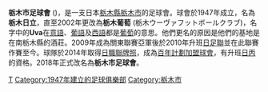{{Unreferenced|time=2022-04-16T00:22:43+00:00}}
{{noteTA|G1=足球|G2=JLeague
|T=zh-hant:栃木市FC; zh-hans:栃木市FC;
}}
{{Infobox football club |
  clubname = 栃木市FC<br>栃木シティFC |
  image = [[File:Tochigi_Uva_SC_logo.jpg|120px]]|	
  fullname = 栃木市足球會 |
  nickname = 城市(シティ)、葡萄(Uva) |
  founded  = 1947 |
  ground   = [[栃木市総合運動公園陸上競技場|栃木市総合運動公園陸上競技場]] <br> [[栃木市|栃木市]]|
  capacity = 5,500 |
  chairman = {{flagicon|Japan}} 岩原克彦 |
  manager  = {{flagicon|Japan}} [[前田和也|前田和也]]|
  league   = [[日足聯|日足聯]]|
  season   = 2014 |
  position = 日足聯，第13名 |
 website       = http://www.tochigi-uva.com/ |
  kit_alt1      = Blue jersey, blue sleeves, blue shorts, and blue socks|
  pattern_la1= |pattern_b1= |pattern_ra1= |
  leftarm1      = 0000FF|
  body1         = 0000FF|
  rightarm1     = 0000FF|
  shorts1       = 0000FF|
  socks1        = 0000FF|
  kit_alt2      = White jersey with white sleeves, navyblue shorts, and white socks|
  pattern_la2= |pattern_b2= |pattern_ra2= |
  leftarm2      = FFFFFF|
  body2         = FFFFFF|
  rightarm2     = FFFFFF|
  shorts2       = 000066|
  socks2        = FFFFFF|
}} 
'''栃木市足球會''' ({{lang-ja|栃木シティフットボールクラブ}})，是一支日本[[栃木縣|栃木縣]][[栃木市|栃木市]]的足球會。球會於1947年成立，名為'''栃木日立'''，直至2002年更改為'''栃木葡萄''' (栃木ウーヴァフットボールクラブ)，名字中的'''Uva'''在[[意語|意語]]、[[葡語|葡語]]及[[西語|西語]]都是[[葡萄|葡萄]]的意思。他們更名的原因是他們的基地是在南栃木縣的酒莊。2009年成為關東聯賽亞軍後於2010年升班[[日足聯|日足聯]]並在此聯賽作賽至今。球隊於2014年取得[[日職聯發牌制度|日職聯牌照]]，成為[[日職聯百年計劃加盟球會|百年計劃加盟球會]]，有升班[[日丙|日丙]]的資格。2018年正式改名為'''栃木市足球會'''。

{{fb start}}
{{日本職業足球聯賽}}
{{fb end}}

[[Category:日本足球俱樂部|T]]
[[Category:1947年建立的足球俱樂部|Category:1947年建立的足球俱樂部]]
[[Category:栃木市|Category:栃木市]]